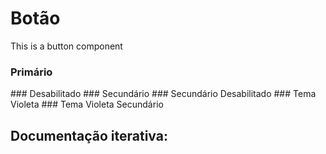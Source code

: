 

<Meta of={Story} />

# Botão 

This is a button component

### Primário
<Canvas of={Story.Primary} />
### Desabilitado
<Canvas of={Story.Disabled} />
### Secundário
<Canvas of={Story.Secondary} />
### Secundário Desabilitado
<Canvas of={Story.SecondaryDisabled} />
### Tema Violeta
<Canvas of={Story.Violet} />
### Tema Violeta Secundário
<Canvas of={Story.VioletSecondary} />

## Documentação iterativa:
<Primary />
<Controls />